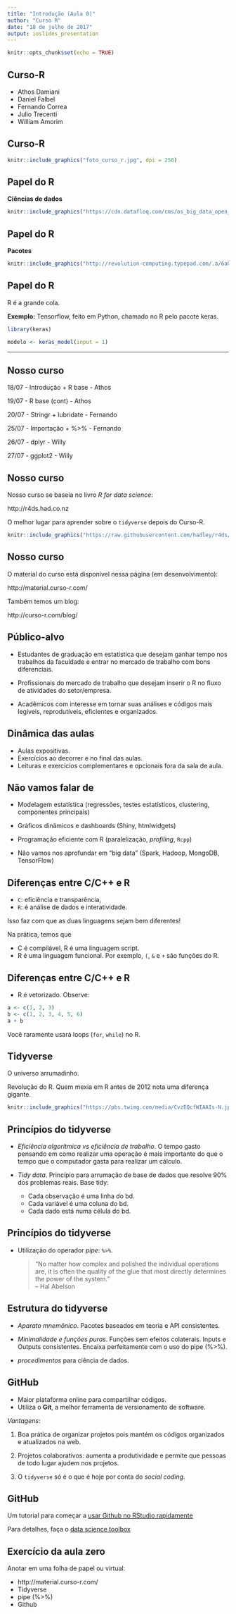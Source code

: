 ```yaml
---
title: "Introdução (Aula 0)"
author: "Curso R"
date: "18 de julho de 2017"
output: ioslides_presentation
---
```


```r
knitr::opts_chunk$set(echo = TRUE)
```

## Curso-R

- Athos Damiani
- Daniel Falbel
- Fernando Correa 
- Julio Trecenti
- William Amorim

## Curso-R

```r
knitr::include_graphics("foto_curso_r.jpg", dpi = 250)
```


## Papel do R

**Ciências de dados**

```r
knitr::include_graphics("https://cdn.datafloq.com/cms/os_big_data_open_source_tools-v2.png")
```

## Papel do R

**Pacotes**

```r
knitr::include_graphics("http://revolution-computing.typepad.com/.a/6a010534b1db25970b01a511dd3ba4970c-pi")
```

## Papel do R

R é a grande cola.

**Exemplo:** Tensorflow, feito em Python, chamado no R pelo pacote keras.

```r
library(keras)

modelo <- keras_model(input = 1)
```

---

## Nosso curso

18/07 - Introdução + R base - Athos

19/07 - R base (cont) - Athos

20/07 - Stringr + lubridate - Fernando

25/07 - Importação + %>% - Fernando

26/07 - dplyr - Willy

27/07 - ggplot2 - Willy



## Nosso curso

Nosso curso se baseia no livro *R for data science*:

http://r4ds.had.co.nz

O melhor lugar para aprender sobre o `tidyverse` depois do Curso-R.

```r
knitr::include_graphics("https://raw.githubusercontent.com/hadley/r4ds/master/diagrams/data-science.png")
```



## Nosso curso

O material do curso está disponível nessa página (em desenvolvimento):

http://material.curso-r.com/

Também temos um blog:

http://curso-r.com/blog/



## Público-alvo

- Estudantes de graduação em estatística que desejam ganhar tempo nos trabalhos da faculdade e entrar no mercado de trabalho com bons diferenciais.

- Profissionais do mercado de trabalho que desejam inserir o R no fluxo de atividades do setor/empresa.

- Acadêmicos com interesse em tornar suas análises e códigos mais legíveis, reprodutíveis, eficientes e organizados.


## Dinâmica das aulas

- Aulas expositivas.
- Exercícios ao decorrer e no final das aulas.
- Leituras e exercícios complementares e opcionais fora da sala de aula.


<!-- ## Requisitos básicos  -->

<!-- - Lógica de programação. -->

<!-- - Veja essa apresentação de aprox. 10 min (slides: 13 ao 43): -->

<!-- http://curso-r.github.io/slides/aula_00_01_apresentacao.html  -->

<!-- - Leia esse post de blog (aprox. 5 min): -->

<!-- https://blog.rstudio.org/2016/09/15/tidyverse-1-0-0/ -->

<!-- - Se quiser ganhar tempo, crie uma conta no Github. -->


## Não vamos falar de

- Modelagem estatística (regressões, testes estatísticos, clustering, componentes principais)

- Gráficos dinâmicos e dashboards (Shiny, htmlwidgets)

- Programação eficiente com R (paralelização, *profiling*, `Rcpp`)

- Não vamos nos aprofundar em "big data" (Spark, Hadoop, MongoDB, TensorFlow)







## Diferenças entre C/C++ e R

- `C`: eficiência e transparência, 
- `R`: é análise de dados e interatividade. 

Isso faz com que as duas linguagens sejam bem diferentes!

Na prática, temos que

- C é compilável, R é uma linguagem script.
- R é uma linguagem funcional. Por exemplo, `(`, `&` e `+` são funções do R.


## Diferenças entre C/C++ e R

- R é vetorizado. Observe:

```r
a <- c(1, 2, 3)
b <- c(1, 2, 3, 4, 5, 6)
a + b 
```

Você raramente usará loops (`for`, `while`) no R.







## Tidyverse

O universo arrumadinho.

Revolução do R. Quem mexia em R antes de 2012 nota uma diferença gigante.

```r
knitr::include_graphics("https://pbs.twimg.com/media/CvzEQcfWIAAIs-N.jpg")
```

## Princípios do tidyverse

- *Eficiência algorítmica vs eficiência de trabalho*. O tempo gasto pensando em como realizar uma operação é mais importante do que o tempo que o computador gasta para realizar um cálculo.

- *Tidy data*. Princípio para arrumação de base de dados que resolve 90% dos problemas reais. Base tidy:
    - Cada observação é uma linha do bd.
    - Cada variável é uma coluna do bd.
    - Cada dado está numa célula do bd.


## Princípios do tidyverse

- Utilização do operador *pipe*: `%>%`.

    > "No matter how complex and polished the individual operations are, it is often the quality of the glue that most directly determines the power of the system."  
    > -- Hal Abelson

## Estrutura do tidyverse

- *Aparato mnemônico*. Pacotes baseados em teoria e API consistentes.

- *Minimalidade e funções puras*. Funções sem efeitos colaterais. Inputs e Outputs consistentes. Encaixa perfeitamente com o uso do pipe (%>%).

- *procedimentos* para ciência de dados.

## GitHub

- Maior plataforma online para compartilhar códigos. 
- Utiliza o **Git**, a melhor ferramenta de versionamento de software.

*Vantagens*:

1. Boa prática de organizar projetos pois mantém os códigos organizados e atualizados na web.

2. Projetos colaborativos: aumenta a produtividade e permite que pessoas de todo lugar ajudem nos projetos. 

3. O `tidyverse` só é o que é hoje por conta do *social coding*.


## GitHub

Um tutorial para começar a [usar Github no RStudio rapidamente](http://curso-r.com/blog/2017/07/17/2017-07-17-rstudio-e-github/)

Para detalhes, faça o [data science toolbox](https://www.coursera.org/learn/data-scientists-tools)



## Exercício da aula zero

Anotar em uma folha de papel ou virtual:

- http://material.curso-r.com/
- Tidyverse
- pipe (%>%)
- Github
